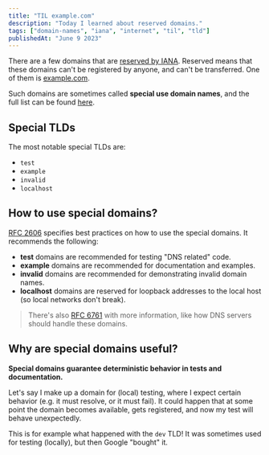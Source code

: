 ```yaml
---
title: "TIL example.com"
description: "Today I learned about reserved domains."
tags: ["domain-names", "iana", "internet", "til", "tld"]
publishedAt: "June 9 2023"
---
```


There are a few domains that are [reserved by IANA](https://www.iana.org/domains/reserved). Reserved means that these domains can't be registered by anyone, and can't be transferred. One of them is [example.com](https://example.com/).

Such domains are sometimes called **special use domain names**, and the full list can be found [here](https://www.iana.org/assignments/special-use-domain-names/special-use-domain-names.xhtml).

## Special TLDs

The most notable special TLDs are:

- `test`
- `example`
- `invalid`
- `localhost`

## How to use special domains?

[RFC 2606](https://datatracker.ietf.org/doc/rfc2606/) specifies best practices on how to use the special domains. It recommends the following:

- **test** domains are recommended for testing "DNS related" code.
- **example** domains are recommended for documentation and examples.
- **invalid** domains are recommended for demonstrating invalid domain names.
- **localhost** domains are reserved for loopback addresses to the local host (so local networks don't break).

> There's also [RFC 6761](https://datatracker.ietf.org/doc/rfc6761/) with more information, like how DNS servers should handle these domains.

## Why are special domains useful?

**Special domains guarantee deterministic behavior in tests and documentation.**

Let's say I make up a domain for (local) testing, where I expect certain behavior (e.g. it must resolve, or it must fail). It could happen that at some point the domain becomes available, gets registered, and now my test will behave unexpectedly.

This is for example what happened with the `dev` TLD! It was sometimes used for testing (locally), but then Google "bought" it.
